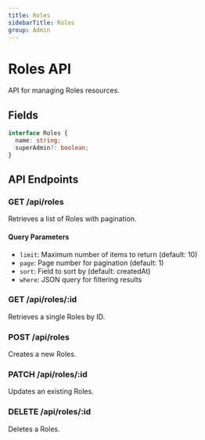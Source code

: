 ```yaml
---
title: Roles
sidebarTitle: Roles
group: Admin
---
```



# Roles API

API for managing Roles resources.




## Fields

```typescript
interface Roles {
  name: string;
  superAdmin?: boolean;
}
```




## API Endpoints

### GET /api/roles
Retrieves a list of Roles with pagination.

#### Query Parameters
- `limit`: Maximum number of items to return (default: 10)
- `page`: Page number for pagination (default: 1)
- `sort`: Field to sort by (default: createdAt)
- `where`: JSON query for filtering results

### GET /api/roles/:id
Retrieves a single Roles by ID.

### POST /api/roles
Creates a new Roles.

### PATCH /api/roles/:id
Updates an existing Roles.

### DELETE /api/roles/:id
Deletes a Roles.


